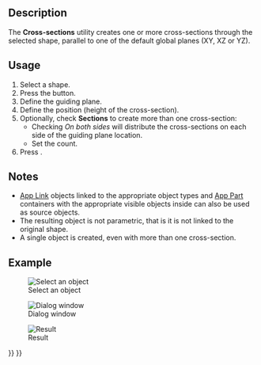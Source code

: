 <languages/>

{{Docnav
|[[Part_Section|Section]]
|[[Part_Offset|Offset]]
|[[Part_Workbench|Part]]
|IconL=Part_Section.svg
|IconR=Part_Offset.svg
|IconC=Workbench_Part.svg
}}

<div class="mw-translate-fuzzy">
{{GuiCommand/es
|Name=Part CrossSections
|MenuLocation=Part → Cross-sections...
|Workbenches=[[Part_Workbench/es|Part]],Complete
|SeeAlso=
}}
</div>

==Description==

The '''Cross-sections''' utility creates one or more cross-sections through the selected shape, parallel to one of the default global planes (XY, XZ or YZ).

==Usage==

# Select a shape.
# Press the {{Button|[[File:Part_CrossSections.svg|24px|link=Part_CrossSections]] '''Cross-sections'''}} button.
# Define the guiding plane.
# Define the position (height of the cross-section).
# Optionally, check '''Sections''' to create more than one cross-section:
#* Checking ''On both sides'' will distribute the cross-sections on each side of the guiding plane location.
#* Set the count.
# Press {{Button|OK}}.

==Notes==

* [[App_Link|App Link]] objects linked to the appropriate object types and [[App_Part|App Part]] containers with the appropriate visible objects inside can also be used as source objects. {{Version|0.20}}
* The resulting object is not parametric, that is it is not linked to the original shape.
* A single object is created, even with more than one cross-section.

==Example==

[[Image:SectionCross1.png|Select an object]]

[[Image:SectionCross2.png|Dialog window]]

[[Image:SectionCross3.png|Result]]


{{Docnav
|[[Part_Section|Section]]
|[[Part_Offset|Offset]]
|[[Part_Workbench|Part]]
|IconL=Part_Section.svg
|IconR=Part_Offset.svg
|IconC=Workbench_Part.svg
}}

{{Part_Tools_navi{{#translation:}}}}
{{Userdocnavi{{#translation:}}}}